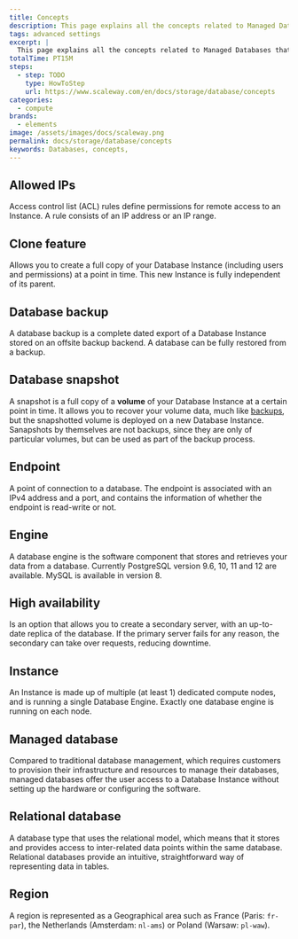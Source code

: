 ```yaml
---
title: Concepts
description: This page explains all the concepts related to Managed Databases.
tags: advanced settings
excerpt: |
  This page explains all the concepts related to Managed Databases that you might encounter while using Scaleway products and resources.
totalTime: PT15M
steps:
  - step: TODO
    type: HowToStep
    url: https://www.scaleway.com/en/docs/storage/database/concepts
categories:
  - compute
brands:
  - elements
image: /assets/images/docs/scaleway.png
permalink: docs/storage/database/concepts
keywords: Databases, concepts,
---
```


<Concept opened>

## Allowed IPs

Access control list (ACL) rules define permissions for remote access to an Instance. A rule consists of an IP address or an IP range.

</Concept>

<Concept opened>

## Clone feature

Allows you to create a full copy of your Database Instance (including users and permissions) at a point in time. This new Instance is fully independent of its parent.

</Concept>

<Concept opened>

## Database backup

A database backup is a complete dated export of a Database Instance stored on an offsite backup backend. A database can be fully restored from a backup. 

</Concept>

<Concept opened>

## Database snapshot

A snapshot is a full copy of a **volume** of your Database Instance at a certain point in time. It allows you to recover your volume data, much like [backups](#Database-backup), but the snapshotted volume is deployed on a new Database Instance. Sanapshots by themselves are not backups, since they are only of particular volumes, but can be used as part of the backup process.

</Concept>

<Concept>

## Endpoint

A point of connection to a database. The endpoint is associated with an IPv4 address and a port, and contains the information of whether the endpoint is read-write or not.

</Concept>

<Concept>

## Engine

A database engine is the software component that stores and retrieves your data from a database. Currently PostgreSQL version 9.6, 10, 11 and 12 are available. MySQL is available in version 8.

</Concept>

<Concept>

## High availability

Is an option that allows you to create a secondary server, with an up-to-date replica of the database. If the primary server fails for any reason, the secondary can take over requests, reducing downtime.

</Concept>

<Concept>

## Instance

An Instance is made up of multiple (at least 1) dedicated compute nodes, and is running a single Database Engine. Exactly one database engine is running on each node.

</Concept>

<Concept>

## Managed database

Compared to traditional database management, which requires customers to provision their infrastructure and resources to manage their databases, managed databases offer the user access to a Database Instance without setting up the hardware or configuring the software.

</Concept>

<Concept>

## Relational database

A database type that uses the relational model, which means that it stores and provides access to inter-related data points within the same database. Relational databases provide an intuitive, straightforward way of representing data in tables.

</Concept>

<Concept>

## Region

A region is represented as a Geographical area such as France (Paris: `fr-par`), the Netherlands (Amsterdam: `nl-ams`) or Poland (Warsaw: `pl-waw`).

</Concept>
